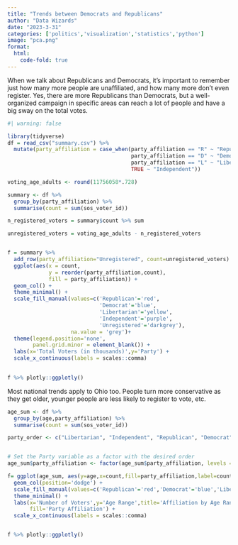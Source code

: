 ```yaml
---
title: "Trends between Democrats and Republicans"
author: "Data Wizards"
date: "2023-3-31"
categories: ['politics','visualization','statistics','python']
image: "pca.png"
format:
  html:
    code-fold: true
---
```


When we talk about Republicans and Democrats, it's important to remember just how many more people are unaffiliated, and how many more don't even register. Yes, there are more Republicans than Democrats, but a well-organized campaign in specific areas can reach a lot of people and have a big sway on the total votes.

```r
#| warning: false

library(tidyverse)
df = read_csv("summary.csv") %>% 
  mutate(party_affiliation = case_when(party_affiliation == "R" ~ "Republican",
                                       party_affiliation == "D" ~ "Democrat",
                                       party_affiliation == "L" ~ "Libertarian",
                                       TRUE ~ "Independent"))
```


```r
voting_age_adults <- round(11756058*.728)

summary <- df %>%
  group_by(party_affiliation) %>%
  summarise(count = sum(sos_voter_id)) 

n_registered_voters = summary$count %>% sum

unregistered_voters = voting_age_adults - n_registered_voters


f = summary %>% 
  add_row(party_affiliation="Unregistered", count=unregistered_voters) %>% 
  ggplot(aes(x = count,
             y = reorder(party_affiliation,count),
             fill = party_affiliation)) +
  geom_col() +
  theme_minimal() +
  scale_fill_manual(values=c('Republican'='red',
                             'Democrat'='blue',
                             'Libertarian'='yellow',
                             'Independent'='purple',
                             'Unregistered'='darkgrey'),
                    na.value = 'grey')+
  theme(legend.position='none',
        panel.grid.minor = element_blank()) +
  labs(x='Total Voters (in thousands)',y='Party') +
  scale_x_continuous(labels = scales::comma)
  

f %>% plotly::ggplotly()

```

Most national trends apply to Ohio too. People turn more conservative as they get older, younger people are less likely to register to vote, etc.

```r
age_sum <- df %>%
  group_by(age,party_affiliation) %>%
  summarise(count = sum(sos_voter_id))

party_order <- c("Libertarian", "Independent", "Republican", "Democrat")


# Set the Party variable as a factor with the desired order
age_sum$party_affiliation <- factor(age_sum$party_affiliation, levels = party_order)

f= ggplot(age_sum, aes(y=age,x=count,fill=party_affiliation,label=count)) +
  geom_col(position='dodge') +
  scale_fill_manual(values=c('Republican'='red','Democrat'='blue','Libertarian'='yellow','Unaffiliated'='purple'),na.value = 'grey') +
  theme_minimal() +
  labs(x='Number of Voters',y='Age Range',title='Affiliation by Age Range',
       fill='Party Affiliation') +
  scale_x_continuous(labels = scales::comma)


f %>% plotly::ggplotly()
```

